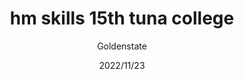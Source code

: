---
slug: hm-skills-15th-tuna-college
title: hm skills 15th tuna college
description: 
author: Goldenstate
date: 2022/11/23
---